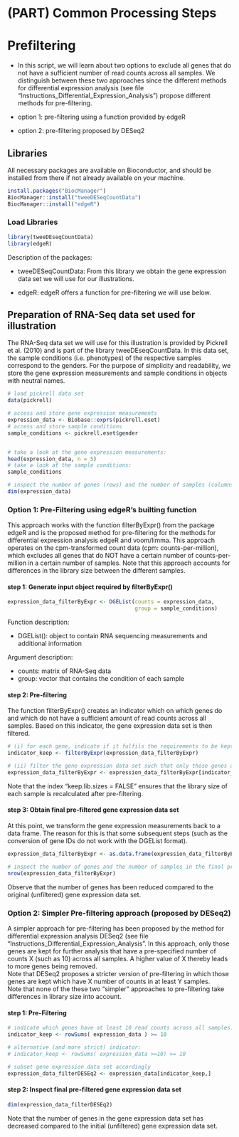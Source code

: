 
# (PART) Common Processing Steps {-}

# Prefiltering


 - In this script, we will learn about two options to exclude all genes that do not have a sufficient number of read counts across 
 all samples. We distinguish between these two approaches since the different methods for differential expression analysis (see file "Instructions_Differential_Expression_Analysis") propose different methods for pre-filtering. 

 - option 1: pre-filtering using a function provided by edgeR
 - option 2: pre-filtering proposed by DESeq2
 
## Libraries 

All necessary packages are available on Bioconductor, and should be installed from there if not already available on your machine.

```r
install.packages("BiocManager")
BiocManager::install("tweeDESeqCountData")
BiocManager::install("edgeR")

```

### Load Libraries 
```r

library(tweeDEseqCountData)
library(edgeR)
```

Description of the packages: 

- tweeDESeqCountData: From this library we obtain the gene expression data set we will use for our illustrations. 

- edgeR: edgeR offers a function for pre-filtering we will use below. 

## Preparation of RNA-Seq data set used for illustration

The RNA-Seq data set we will use for this illustration is provided by Pickrell et al. (2010) and is part of the library tweeDEseqCountData. In this data set, the sample conditions (i.e. phenotypes) of the respective samples correspond to the genders. For the purpose of simplicity and readability, we store the gene expression measurements and sample conditions in objects with neutral names.

```r
# load pickrell data set 
data(pickrell)

# access and store gene expression measurements
expression_data <- Biobase::exprs(pickrell.eset)
# access and store sample conditions 
sample_conditions <- pickrell.eset$gender 


# take a look at the gene expression measurements: 
head(expression_data, n = 5)
# take a look at the sample conditions:
sample_conditions

# inspect the number of genes (rows) and the number of samples (columns) in the gene expression data set 
dim(expression_data)

```

### Option 1: Pre-Filtering using edgeR's builting function
This approach works with the function filterByExpr() from the package edgeR and is the proposed method for pre-filtering for the methods for differential expression analysis edgeR and voom/limma. This approach operates on the cpm-transformed count data (cpm: counts-per-million), which excludes all genes that do NOT have a certain number of counts-per-million in a certain number of samples. Note that this approach accounts for differences in the library size between the different samples. 


#### step 1: Generate input object required by filterByExpr()

```r
expression_data_filterByExpr <- DGEList(counts = expression_data, 
                                        group = sample_conditions)

```


Function description: 

- DGEList(): object to contain RNA sequencing measurements and additional information

Argument description: 

- counts: matrix of RNA-Seq data 
- group: vector that contains the condition of each sample 

#### step 2: Pre-filtering 

The function filterByExpr() creates an indicator which on which genes do and which do not have a sufficient amount of read counts across all samples. Based on this indicator, the gene expression data set is then filtered.


```r
# (i) for each gene, indicate if it fulfils the requirements to be kept for the subsequent analysis 
indicator_keep <- filterByExpr(expression_data_filterByExpr)

# (ii) filter the gene expression data set such that only those genes are kept which fulfill the requirements
expression_data_filterByExpr <- expression_data_filterByExpr[indicator_keep,, keep.lib.sizes = FALSE]

```
Note that the index "keep.lib.sizes = FALSE" ensures that the library size of each sample is recalculated after pre-filtering. 


#### step 3: Obtain final pre-filtered gene expression data set
At this point, we transform the gene expression measurements back to a data frame. The reason for this is that some subsequent steps (such as the conversion of gene IDs do not work with the DGEList format). 


```r
expression_data_filterByExpr <- as.data.frame(expression_data_filterByExpr$counts)

# inspect the number of genes and the number of samples in the final pre-filtered gene expression data set 
nrow(expression_data_filterByExpr)

```
Observe that the number of genes has been reduced compared to the original (unfiltered) gene expression data set.


### Option 2: Simpler Pre-filtering approach (proposed by DESeq2)  
A simpler approach for pre-filtering has been proposed by the method for differential expression analysis DESeq2 (see file "Instructions_Differential_Expression_Analysis". In this approach, only those genes are kept for further analysis that have a pre-specified number of counts X (such as 10) across all samples. A higher value of X thereby leads to more genes being removed. \
Note that DESeq2 proposes a stricter version of pre-filtering in which those genes are kept which have X number of counts in at least Y samples. \
Note that none of the these two "simpler" approaches to pre-filtering take differences in library size into account. 

#### step 1: Pre-Filtering

```r
# indicate which genes have at least 10 read counts across all samples:
indicator_keep <- rowSums( expression_data ) >= 10 

# alternative (and more strict) indicator:
# indicator_keep <- rowSums( expression_data >=10) >= 10

# subset gene expression data set accordingly 
expression_data_filterDESEq2 <- expression_data[indicator_keep,]
```

#### step 2: Inspect final pre-filtered gene expression data set 

```r
dim(expression_data_filterDESEq2)
```
Note that the number of genes in the gene expression data set has decreased compared to the initial (unfiltered) gene expression data set. 




